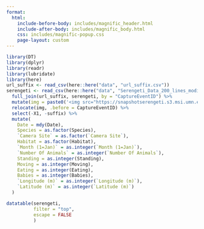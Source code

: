 ```yaml
---
format: 
  html:
    include-before-body: includes/magnific_header.html
    include-after-body: includes/magnific_body.html
    css: includes/magnific-popup.css
    page-layout: custom
---
```


<style>
body {
  margin: 10px;
}
</style>

```r
library(DT)
library(dplyr)
library(readr)
library(lubridate)
library(here)
url_suffix <- read_csv(here::here("data", "url_suffix.csv"))
serengeti <- read_csv(here::here("data", "Serengeti_Data_200_lines_modified.csv")) %>%
  full_join(url_suffix, serengeti, by = "CaptureEventID") %>%
  mutate(img = paste0('<img src="https://snapshotserengeti.s3.msi.umn.edu/', suffix, '" height="52" class="image-lb" data-mfp-src="https://snapshotserengeti.s3.msi.umn.edu/', suffix, '"></img>')) %>%
  relocate(img, .before = CaptureEventID) %>%
  select(-X1, -suffix) %>%
  mutate(
    Date = mdy(Date),
    Species = as.factor(Species),
    `Camera Site` = as.factor(`Camera Site`),
    Habitat = as.factor(Habitat),
    `Month (1=Jan)` = as.integer(`Month (1=Jan)`),
    `Number Of Animals` = as.integer(`Number Of Animals`),
    Standing = as.integer(Standing),
    Moving = as.integer(Moving),
    Eating = as.integer(Eating),
    Babies = as.integer(Babies),
    `Longitude (m)` = as.integer(`Longitude (m)`),
    `Latitude (m)` = as.integer(`Latitude (m)`)
  )

datatable(serengeti, 
          filter = "top", 
          escape = FALSE
          )
```
